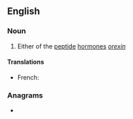 ==English==

===Noun===
{{en-noun}}

# {{lb|en|protein|hormone}} Either of the [[peptide]] [[hormone]]s ''[[orexin]]''

====Translations====
{{trans-top}}
* French: {{t|fr|hypocrétine|f}}
{{trans-mid}}
{{trans-bottom}}

===Anagrams===
* {{anagrams|en|hypertonic}}